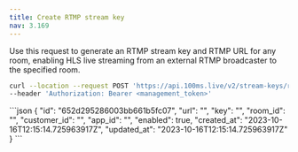```yaml
---
title: Create RTMP stream key
nav: 3.169
---
```


Use this request to generate an RTMP stream key and RTMP URL for any room, enabling HLS live streaming from an external RTMP broadcaster to the specified room.

<PostRequest title="https://api.100ms.live/v2/stream-keys/room/<room_id>" />
<Request id="req-0">

```bash
curl --location --request POST 'https://api.100ms.live/v2/stream-keys/room/<room_id>' \
--header 'Authorization: Bearer <management_token>'
```
</Request>

<ResponseBox id="res-0" status="200 OK">
```json
{
    "id": "652d295286003bb661b5fc07",
    "url": "<rtmp_url>",
    "key": "<stream_key>",
    "room_id": "<room_id>",
    "customer_id": "<customer_id>",
    "app_id": "<app_id>",
    "enabled": true,
    "created_at": "2023-10-16T12:15:14.725963917Z",
    "updated_at": "2023-10-16T12:15:14.725963917Z"
}
```
</ResponseBox>

